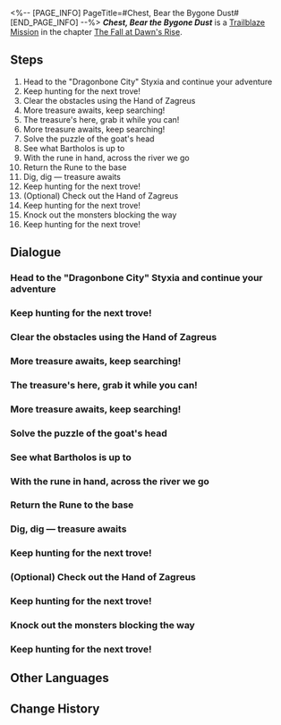 <%-- [PAGE_INFO]
PageTitle=#Chest, Bear the Bygone Dust#
[END_PAGE_INFO] --%>
{{Stub|Dialogue.}}
{{Mission Infobox
|id            = 1040412
|title         = 
|image         = <!--Mission Chest, Bear the Bygone Dust.png-->
|type          = Trailblaze
|event_name    = 
|chapter       = The Fall at Dawn's Rise
|requirements  = {{subst:void|<!--Unknown: {"Type":"Manual"}-->}}
|summary       = <!--official mission summary from Fate's Atlas-->
|characters    = "Spirithief" Bartholos; Cipher; Trailblazer
|startLocation = [[Amphoreus]] - [["Dragonbone City" Styxia]]
|world         = Amphoreus
|area          = "Dragonbone City" Styxia
|prev          = 
|next          = 
|rewards       = Trailblaze EXP*700; Stellar Jade*90; Traveler's Guide*6; Refined Aether*6; Celestial Ambrosia*280; Credit*90,000
}}
'''''Chest, Bear the Bygone Dust''''' is a [[Trailblaze Mission]] in the chapter [[The Fall at Dawn's Rise]].

==Steps==
# Head to the "Dragonbone City" Styxia and continue your adventure
# Keep hunting for the next trove!
# Clear the obstacles using the Hand of Zagreus
# More treasure awaits, keep searching!
# The treasure's here, grab it while you can!
# More treasure awaits, keep searching!
# Solve the puzzle of the goat's head
# See what Bartholos is up to
# With the rune in hand, across the river we go
# Return the Rune to the base
# Dig, dig &mdash; treasure awaits
# Keep hunting for the next trove!
# (Optional) Check out the Hand of Zagreus
# Keep hunting for the next trove!
# Knock out the monsters blocking the way
# Keep hunting for the next trove!

<!--
==Gameplay Notes==

--><!--
==Trial Character==

-->
==Dialogue==
{{Stub Dialogue}}
===Head to the "Dragonbone City" Styxia and continue your adventure{{subst:void|<!--104041201-->}}===
{{Mission Description|type=trailblaze|location="Dragonbone City" Styxia|After dropping (Trailblazer) and Phainon off at the Grove, Cipher rounded up the "Spirithief", Bartholos, and returned to the Nethershore for a bit of scavenging...}}
{{Dialogue Start}}
:{{tx}}
{{Dialogue End}}

===Keep hunting for the next trove!{{subst:void|<!--104041224-->}}===
{{Dialogue Start}}
:{{tx}}
{{Dialogue End}}

===Clear the obstacles using the Hand of Zagreus{{subst:void|<!--104041225-->}}===
{{Dialogue Start}}
:{{tx}}
{{Dialogue End}}

===More treasure awaits, keep searching!{{subst:void|<!--104041226-->}}===
{{Dialogue Start}}
:{{tx}}
{{Dialogue End}}

===The treasure's here, grab it while you can!{{subst:void|<!--104041230-->}}===
{{Dialogue Start}}
:{{tx}}
{{Dialogue End}}

===More treasure awaits, keep searching!{{subst:void|<!--104041228-->}}===
{{Dialogue Start}}
:{{tx}}
{{Dialogue End}}

===Solve the puzzle of the goat's head{{subst:void|<!--104041229-->}}===
{{Dialogue Start}}
:{{tx}}
{{Dialogue End}}

===See what Bartholos is up to{{subst:void|<!--104041202-->}}===
{{Dialogue Start}}
:{{tx}}
{{Dialogue End}}

===With the rune in hand, across the river we go{{subst:void|<!--104041206-->}}===
{{Dialogue Start}}
:{{tx}}
{{Dialogue End}}

===Return the Rune to the base{{subst:void|<!--104041207-->}}===
{{Dialogue Start}}
:{{tx}}
{{Dialogue End}}

===Dig, dig &mdash; treasure awaits{{subst:void|<!--104041209-->}}===
{{Dialogue Start}}
:{{tx}}
{{Dialogue End}}

===Keep hunting for the next trove!{{subst:void|<!--104041211-->}}===
{{Dialogue Start}}
:{{tx}}
{{Dialogue End}}

===(Optional) Check out the Hand of Zagreus{{subst:void|<!--104041213-->}}===
{{Dialogue Start}}
:{{tx}}
{{Dialogue End}}

===Keep hunting for the next trove!{{subst:void|<!--104041219-->}}===
{{Dialogue Start}}
:{{tx}}
{{Dialogue End}}

===Knock out the monsters blocking the way{{subst:void|<!--104041221-->}}===
{{Dialogue Start}}
:{{tx}}
{{Dialogue End}}

===Keep hunting for the next trove!{{subst:void|<!--104041223-->}}===
{{Dialogue Start}}
:{{tx}}
{{Dialogue End}}

==Other Languages==
{{Other Languages
|en   = Chest, Bear the Bygone Dust
|zhs  = 宝箱啊，兀自承装下前尘
|zht  = 寶箱啊，兀自承裝下前塵
|ja   = 宝箱よ、過去を孤独で抱き締めよ
|ko   = 보물상자여, 홀로 과거를 담아 주오
|es   = Cofre, conserva los vestigios del pasado
|fr   = Coffre, conserve les vestiges du passé
|ru   = О сундук, в котором хранится прошлое
|th   = หีบสมบัติเอ๋ย จงบรรจุไว้ซึ่งเศษเสี้ยวอดีต
|vi   = Hỡi rương báu, hãy giữ lấy dấu vết của quá khứ
|de   = O Schatztruhe, du trägst die Vergangenheit in dir
|id   = Peti Harta, Diam-Diam Memuat Masa Silam
|pt   = Baú, Carregue a Poeira Passada
}}

==Change History==
{{Change History|3.3}}
